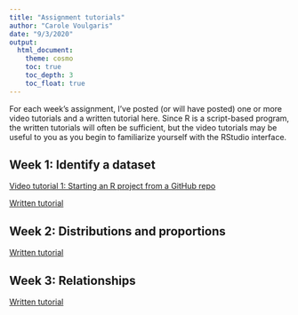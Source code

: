 ```yaml
---
title: "Assignment tutorials"
author: "Carole Voulgaris"
date: "9/3/2020"
output: 
  html_document:
    theme: cosmo
    toc: true
    toc_depth: 3
    toc_float: true
---
```


For each week's assignment, I've posted (or will have posted) one or more video tutorials and a written tutorial here. Since R is a script-based program, the written tutorials will often be sufficient, but the video tutorials may be useful to you as you begin to familiarize yourself with the RStudio interface.

## Week 1: Identify a dataset

[Video tutorial 1: Starting an R project from a GitHub repo](https://harvard.zoom.us/rec/play/6ZZ8f-ypqzs3G9DHtwSDBvN-W42_Kv2s1iEe-PZfz0u2BnYHMAKnbrUTMOFMF5vL7wloYpfsmqy2CQhB?startTime=1597255620000){target="_blank"}

[Written tutorial](https://ses-5215-f2020.github.io/tutorials/Week1){target="_blank"}

## Week 2: Distributions and proportions

[Written tutorial](https://ses-5215-f2020.github.io/tutorials/Week2){target="_blank"}

## Week 3: Relationships

[Written tutorial](https://ses-5215-f2020.github.io/tutorials/Week3)